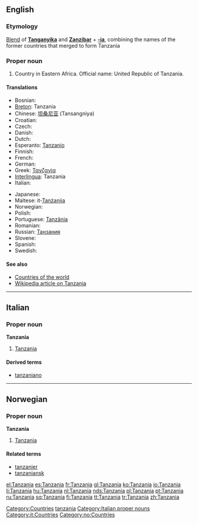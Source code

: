 {{see|Tanzánia}}
==English==
{{wikipedia}}
===Etymology===
[[Blend]] of '''[[w:Tanganyika|Tanganyika]]''' and '''[[w:Zanzibar|Zanzibar]]''' + '''[[-ia]]''', combining the names of the former countries that merged to form Tanzania

===Proper noun===
{{en-proper noun}}

# Country in Eastern Africa. Official name: United Republic of Tanzania.

====Translations====
{{top}}
* Bosnian: {{t-|bs|Tanzanija|f}}
* [[Breton]]: Tanzania
* Chinese: [[坦桑尼亚]] (Tansangniya)
* Croatian: {{t-|hr|Tanzanija|f}}
* Czech: {{t-|cs|Tanzánie|f}}
* Danish: {{t-|da|Tanzania}}
* Dutch: {{t+|nl|Tanzania}}
* Esperanto: [[Tanzanio]]
* Finnish: {{t+|fi|Tansania}}
* French: {{t+|fr|Tanzanie|f}}
* German: {{t+|de|Tansania}}
* Greek: [[Τανζανία]] {{f}}
* [[Interlingua]]: Tanzania
* Italian: {{t-|it|Tanzania|f}}
{{mid}}
* Japanese: {{t|ja|タンザニア|tr=Tanzania|sc=Jpan}}
* Maltese: it-[[Tanżanija]]
* Norwegian: {{t-|no|Tanzania}}
* Polish: {{t+|pl|Tanzania}}
* Portuguese: [[Tanzânia]]
* Romanian: {{t-|ro|Tanzania|f}}
* Russian: [[Танзания]]
* Slovene: {{t+|sl|Tanzanija|f}}
* Spanish: {{t+|es|Tanzania}}
* Swedish: {{t-|sv|Tanzania}}
{{bottom}}

====See also====
*[[Appendix:Countries of the world|Countries of the world]]
*[[w:Tanzania|Wikipedia article on Tanzania]]

[[Category:Countries]]
[[Category:Portmanteaus|tanzania]]

----

==Italian==
{{wikipedia|lang=it}}

===Proper noun===
'''Tanzania''' {{f}}

# [[#English|Tanzania]]

====Derived terms====
* [[tanzaniano]]

[[Category:Italian proper nouns]]
[[Category:it:Countries]]

----
==Norwegian==

===Proper noun===
'''Tanzania'''

# [[#English|Tanzania]]

====Related terms====
*[[tanzanier]]
*[[tanzaniansk]]

[[Category:no:Countries]]

[[el:Tanzania]]
[[es:Tanzania]]
[[fr:Tanzania]]
[[gl:Tanzania]]
[[ko:Tanzania]]
[[io:Tanzania]]
[[li:Tanzania]]
[[hu:Tanzania]]
[[nl:Tanzania]]
[[nds:Tanzania]]
[[pl:Tanzania]]
[[pt:Tanzania]]
[[ru:Tanzania]]
[[sq:Tanzania]]
[[fi:Tanzania]]
[[tt:Tanzania]]
[[tr:Tanzania]]
[[zh:Tanzania]]